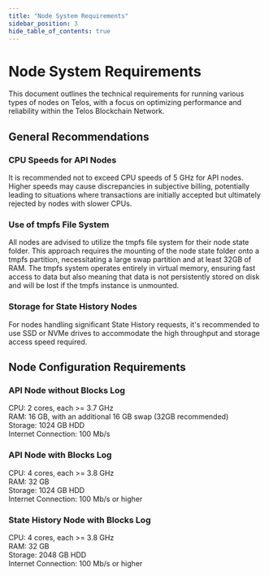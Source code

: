 ```yaml
---
title: "Node System Requirements"
sidebar_position: 3
hide_table_of_contents: true
---
```


# Node System Requirements

This document outlines the technical requirements for running various types of nodes on Telos, with a focus on optimizing performance and reliability within the Telos Blockchain Network.

## General Recommendations

### CPU Speeds for API Nodes

It is recommended not to exceed CPU speeds of 5 GHz for API nodes. Higher speeds may cause discrepancies in subjective billing, potentially leading to situations where transactions are initially accepted but ultimately rejected by nodes with slower CPUs.

### Use of tmpfs File System

All nodes are advised to utilize the tmpfs file system for their node state folder. This approach requires the mounting of the node state folder onto a tmpfs partition, necessitating a large swap partition and at least 32GB of RAM. The tmpfs system operates entirely in virtual memory, ensuring fast access to data but also meaning that data is not persistently stored on disk and will be lost if the tmpfs instance is unmounted.

### Storage for State History Nodes

For nodes handling significant State History requests, it's recommended to use SSD or NVMe drives to accommodate the high throughput and storage access speed required.

## Node Configuration Requirements

### API Node without Blocks Log

CPU: 2 cores, each >= 3.7 GHz  
RAM: 16 GB, with an additional 16 GB swap (32GB recommended)  
Storage: 1024 GB HDD  
Internet Connection: 100 Mb/s  

### API Node with Blocks Log

CPU: 4 cores, each >= 3.8 GHz  
RAM: 32 GB  
Storage: 1024 GB HDD  
Internet Connection: 100 Mb/s or higher  

### State History Node with Blocks Log

CPU: 4 cores, each >= 3.8 GHz  
RAM: 32 GB  
Storage: 2048 GB HDD  
Internet Connection: 100 Mb/s or higher  